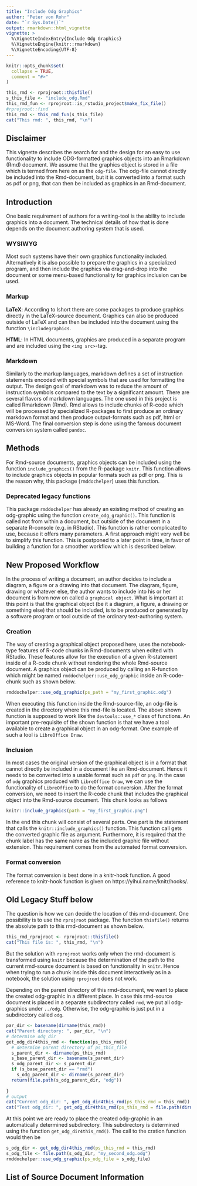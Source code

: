 ```yaml
---
title: "Include Odg Graphics"
author: "Peter von Rohr"
date: "`r Sys.Date()`"
output: rmarkdown::html_vignette
vignette: >
  %\VignetteIndexEntry{Include Odg Graphics}
  %\VignetteEngine{knitr::rmarkdown}
  %\VignetteEncoding{UTF-8}
---
```


```r
knitr::opts_chunk$set(
  collapse = TRUE,
  comment = "#>"
)
```

```r
this_rmd <- rprojroot::thisfile()
s_this_file <- "include_odg.Rmd"
this_rmd_fun <- rprojroot::is_rstudio_project$make_fix_file()
#rprojroot::find
this_rmd <- this_rmd_fun(s_this_file)
cat("This rmd: ", this_rmd, "\n")
```


## Disclaimer
This vignette describes the search for and the design for an easy to use functionality to include ODG-formatted graphics objects into an Rmarkdown (Rmd) document. We assume that the graphics object is stored in a file which is termed from here on as the `odg-file`. The odg-file cannot directly be included into the Rmd-document, but it is converted into a format such as pdf or png, that can then be included as graphics in an Rmd-document.


## Introduction
One basic requirement of authors for a writing-tool is the ability to include graphics into a document. The technical details of how that is done depends on the document authoring system that is used. 

### WYSIWYG
Most such systems have their own graphics functionality included. Alternatively it is also possible to prepare the graphics in a specialized program, and then include the graphics via drag-and-drop into the document or some menu-based functionality for graphics inclusion can be used. 


### Markup
__LaTeX__: According to lshort there are some packages to produce graphics directly in the LaTeX-source document. Graphics can also be produced outside of LaTeX and can then be included into the document using the function `\includegraphics`. 

__HTML__: In HTML documents, graphics are produced in a separate program and are included using the `<img src>`-tag.


### Markdown
Similarly to the markup languages, markdown defines a set of instruction statements encoded with special symbols that are used for formatting the output. The design goal of markdown was to reduce the amount of instruction symbols compared to the text by a significant amount. There are several flavors of markdown languages. The one used in this project is called Rmarkdown (Rmd). Rmd allows to include chunks of R-code which will be processed by specialized R-packages to first produce an ordinary markdown format and then produce output-formats such as pdf, html or MS-Word. The final conversion step is done using the famous document conversion system called `pandoc`. 


## Methods
For Rmd-source documents, graphics objects can be included using the function `include_graphics()` from the R-package `knitr`. This function allows to include graphics objects in popular formats such as pdf or png. This is the reason why, this package (`rmddochelper`) uses this function. 

### Deprecated legacy functions
This package `rmddochelper` has already an existing method of creating an odg-graphic using the function `create_odg_graphic()`. This function is called not from within a document, but outside of the document in a separate R-console (e.g. in RStudio). This function is rather complicated to use, because it offers many parameters. A first approach might very well be to simplify this function. This is postponed to a later point in time, in favor of building a function for a smoother workflow which is described below.


## New Proposed Workflow
In the process of writing a document, an author decides to include a diagram, a figure or a drawing into that document. The diagram, figure, drawing or whatever else, the author wants to include into his or her document is from now on called a `graphical object`. What is important at this point is that the graphical object (be it a diagram, a figure, a drawing or something else) that should be included, is to be produced or generated by a software program or tool outside of the ordinary text-authoring system. 


### Creation
The way of creating a graphical object proposed here, uses the notebook-type features of R-code chunks in Rmd-documents when edited with RStudio. These features allow for the execution of a given R-statement inside of a R-code chunk without rendering the whole Rmd-source document. A graphics object can be produced by calling an R-function which might be named `rmddochelper::use_odg_graphic` inside an R-code-chunk such as shown below.

```r
rmddochelper::use_odg_graphic(ps_path = "my_first_graphic.odg")
```

When executing this function inside the Rmd-source-file, an odg-file is created in the directory where this rmd-file is located. The above shown function is supposed to work like the `devtools::use_*` class of functions. An important pre-requisite of the shown function is that we have a tool available to create a graphical object in an odg-format. One example of such a tool is `LibreOffice Draw`. 


### Inclusion
In most cases the original version of the graphical object is in a format that cannot directly be included in a document like an Rmd-document. Hence it needs to be converted into a usable format such as `pdf` or `png`. In the case of `odg` graphics produced with `LibreOffice Draw`, we can use the functionality of `LibreOffice` to do the format conversion. After the format conversion, we need to insert the R-code chunk that includes the graphical object into the Rmd-source document. This chunk looks as follows

```r
knitr::include_graphics(path = "my_first_graphic.png")
```

In the end this chunk will consist of several parts. One part is the statement that calls the `knitr::include_graphics()` function. This function call gets the converted graphic file as argument. Furthermore, it is required that the chunk label has the same name as the included graphic file without extension. This requirement comes from the automated format conversion. 


### Format conversion
The format conversion is best done in a knitr-hook function. A good reference to knitr-hook function is given on https://yihui.name/knitr/hooks/. 


## Old Legacy Stuff below
The question is how we can decide the location of this rmd-document. One possibility is to use the `rprojroot` package. The function `thisfile()` returns the absolute path to this rmd-document as shown below.

```r
this_rmd_rprojroot <- rprojroot::thisfile()
cat("This file is: ", this_rmd, "\n")
```

But the solution with `rprojroot` works only when the rmd-document is transformed using `knitr` because the determination of the path to the current rmd-source document is based on functionality in `knitr`. Hence when trying to run a chunk inside this document interactively as in a notebook, the solution using `rprojroot` does not work.

Depending on the parent directory of this rmd-document, we want to place the created odg-graphic in a different place. In case this rmd-source document is placed in a separate subdirectory called `rmd`, we put all odg-graphics under `../odg`. Otherwise, the odg-graphic is just put in a subdirectory called `odg`. 

```r
par_dir <- basename(dirname(this_rmd))
cat("Parent directory: ", par_dir, "\n")
# determine odg_dir
get_odg_dir4this_rmd <- function(ps_this_rmd){
  # determine parent directory of ps_this_file
  s_parent_dir <- dirname(ps_this_rmd)
  s_base_parent_dir <- basename(s_parent_dir)
  s_odg_parent_dir <- s_parent_dir
  if (s_base_parent_dir == "rmd") 
    s_odg_parent_dir <- dirname(s_parent_dir)
  return(file.path(s_odg_parent_dir, "odg"))
  
}
# output
cat("Current odg_dir: ", get_odg_dir4this_rmd(ps_this_rmd = this_rmd))
cat("Test odg_dir: ", get_odg_dir4this_rmd(ps_this_rmd = file.path(dirname(this_rmd), "rmd", basename(this_rmd))))
```

At this point we are ready to place the created odg-graphic in an automatically determined subdirectory. This subdirectory is determined using the function `get_odg_dir4this_rmd()`. The call to the cration function would then be

```r
s_odg_dir <- get_odg_dir4this_rmd(ps_this_rmd = this_rmd)
s_odg_file <- file.path(s_odg_dir, "my_second_odg.odg")
rmddochelper::use_odg_graphic(ps_odg_file = s_odg_file)
```




## List of Source Document Information

  
